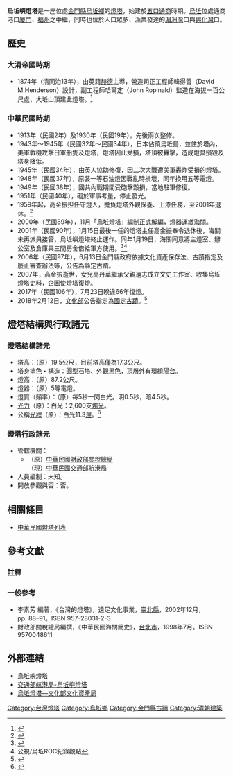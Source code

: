 {{tw monument
|name       = 烏坵燈塔
|formername = 烏坵燈塔
|image      = 
|formalname = 烏坵燈塔
|level      = [[國定古蹟|國定古蹟]]
|class      = 燈塔
|time       = {{QING}}[[同治|同治]]13年（1874年）
|location   = {{ROC|福建省}}[[金門縣|金門縣]][[烏坵鄉|烏坵鄉]]
|reg_url    = https://nchdb.boch.gov.tw/assets/advanceSearch/monument/20180726000002
}}
{{Infobox_lighthouse
|name           = 烏坵嶼燈塔
|image_name     = File:烏坵百年燈塔1.jpg
|caption        = 烏坵百年燈塔
|location       = {{ROC|福建省}}[[金門縣|金門縣]][[烏坵鄉|烏坵鄉]]
|pushpin_map    = China Fujian
|pushpin_map_caption = 烏坵嶼燈塔的位置
|yearlit        = 1874年
|yeardeactivated = 1951年
|construction   = 圓型石塔<br>外觀黑色，頂層外有環繞陽台
|height         = 17.3公尺
|focalheight    = 6.5公尺
|currentlens    = 5等電燈
|intensity      = 2,600支燭光
|range          = 11.3浬
|characteristic = 每5秒白光一閃
|managingagent  = 中華民國[[交通部航港局|交通部航港局]]
}}
'''烏坵嶼燈塔'''是一座位處[[金門縣|金門縣]][[烏坵鄉|烏坵鄉]]的[[灯塔|燈塔]]，始建於[[五口通商|五口通商]]時期。[[烏坵鄉|烏坵]]位處通商港口[[廈門|廈門]]、[[福州|福州]]之中繼，同時也位於人口眾多、漁業發達的[[湄洲湾|湄洲灣]]口與[[兴化湾|興化灣]]口。

==歷史==
===大清帝國時期===
* 1874年（清同治13年），由英籍[[赫德|赫德]]主導，營造司正工程師韓得善（David M.Henderson）設計，副工程師哈爾定（John Ropinald）監造在海拔一百公尺處，大坵山頂建此燈塔。<ref>{{Cite web|url=https://kotaine.blogspot.tw/2016/09/blog-post_78.html|title=烏坵嶼燈塔初史略|accessdate=2016-12-15|work=kotaine.blogspot.tw|archive-date=2017-03-05|archive-url=https://web.archive.org/web/20170305005328/https://kotaine.blogspot.tw/2016/09/blog-post_78.html|dead-url=no}}</ref>

===中華民國時期===
* 1913年（民國2年）及1930年（民國19年），先後兩次整修。
* 1943年～1945年（民國32年～民國34年），日本佔領烏坵島，並住於塔內，美軍戰機攻擊日軍船隻及燈塔，燈塔因此受損，塔頂被轟擊，造成燈具損毀及塔身降低。
* 1945年（民國34年），由英人協助修復，因二次大戰遭美軍轟炸受損的燈塔。
* 1948年（民國37年），原裝一等石油燈因戰亂時損壞，同年換用五等電燈。
* 1949年（民國38年），國共內戰期間受砲擊毀損，當地駐軍修復。
* 1951年（民國40年），礙於軍事考量，停止發光。
* 1959年起，高金振担任守燈人，擔負燈塔外觀保養、上漆任務，至2001年退休。<ref>{{cite news |title=傳燈三代，守燈百年　島嶼傳燈人高丹華家族 |url=https://www.upmedia.mg/news_info.php?SerialNo=40053 |accessdate=2019-11-27 |work=上報 |date=2018-05-20 |archive-date=2018-05-22 |archive-url=https://web.archive.org/web/20180522012355/http://www.upmedia.mg/news_info.php?SerialNo=40053 |dead-url=no }}</ref>
* 2000年（民國89年），11月「烏坵燈塔」編制正式解編，燈器運繳海關。
* 2001年（民國90年），1月15日最後一任的燈塔主任高金振奉令退休後，海關未再派員接管，烏坵嶼燈塔終止運作。同年1月19日，海關同意將主燈室、辦公室及倉庫共三間房舍借給軍方使用。<ref>{{cite news |title=熄燈66年的烏坵嶼燈塔於7月23日復燈 |url=https://www.ey.gov.tw/eykm/292D78D38F3A39DF/b6832711-5942-4366-93dc-788606db7aa2 |accessdate=2019-11-27 |work=金馬聯合服務中心 |date=2017-07-24}}</ref><ref>公視/烏坵ROC紀錄觀點</ref>
* 2006年（民國97年），6月13日金門縣政府依據文化資產保存法、古蹟指定及廢止審查辦法等，公告為縣定古蹟。
* 2007年，高金振逝世，女兒高丹華繼承父親遺志成立文史工作室、收集烏坵燈塔史料，企圖使燈塔復燈。
* 2017年（民國106年），7月23日睽違66年復燈。
* 2018年2月12日，[[中華民國文化部|文化部]]公告指定為[[國定古蹟|國定古蹟]]。<ref>{{Cite web|url=https://nchdb.boch.gov.tw/assets/advanceSearch/monument/20180726000002|title=文化部文化資產局--烏坵燈塔|access-date=2019-01-19|archive-date=2019-01-20|archive-url=https://web.archive.org/web/20190120043158/https://nchdb.boch.gov.tw/assets/advanceSearch/monument/20180726000002|dead-url=no}}</ref>

==燈塔結構與行政諸元==
===燈塔結構諸元===
*塔高：（原）19.5公尺，目前塔高僅為17.3公尺。
*塔身塗色・構造：圓型石塔、外觀[[黑色|黑色]]，頂層外有環繞[[陽台|陽台]]。
*燈高：（原）87.2公尺。
*燈器：（原）5等電燈。
*燈質（頻率）：（原）每5秒一閃白光。明0.5秒，暗4.5秒。
*[[發光強度|光力]]（原）：白光：2,600支[[燭光|燭光]]。
*公稱[[光程|光程]]（原）：白光11.3[[浬|浬]]。<ref>{{Cite web|url=http://wshnt.kuas.edu.tw/sundayasp2/g4/new_page_31.htm|title=烏坵嶼燈塔|accessdate=2016-12-15|work=wshnt.kuas.edu.tw|archive-date=2020-06-22|archive-url=https://web.archive.org/web/20200622114836/http://wshnt.kuas.edu.tw/sundayasp2/g4/new_page_31.htm|dead-url=no}}</ref>

===燈塔行政諸元===
*管轄機關：
**（原）[[中華民國|中華民國]][[財政部|財政部]][[關稅總局|關稅總局]]<br/>（現）[[中華民國|中華民國]][[交通部航港局|交通部航港局]]
*人員編制：未知。
*開放參觀與否：否。

==相關條目==
*[[中華民國燈塔列表|中華民國燈塔列表]]

==參考文獻==
===註釋===
{{reflist}}
===一般參考===
*李素芳 編著，《台灣的燈塔》，遠足文化事業，[[新北市|臺北縣]]，2002年12月，pp. 88–91。ISBN 957-28031-2-3
*財政部關稅總局編撰，《中華民國海關簡史》，[[台北市|台北市]]，1998年7月。ISBN 9570048611

==外部連結== 
*[http://wshnt.kuas.edu.tw/sundayasp2/g4/new_page_31.htm 烏坵嶼燈塔] {{Wayback|url=http://wshnt.kuas.edu.tw/sundayasp2/g4/new_page_31.htm |date=20200622114836 }}
*[https://lighthouse.motcmpb.gov.tw/lighthouse_3_36.html 交通部航港局-烏坵嶼燈塔] {{Wayback|url=https://lighthouse.motcmpb.gov.tw/lighthouse_3_36.html |date=20210122065828 }}
*[https://nchdb.boch.gov.tw/assets/advanceSearch/monument/20180726000002 烏坵燈塔—文化部文化資產局] {{Wayback|url=https://nchdb.boch.gov.tw/assets/advanceSearch/monument/20180726000002 |date=20190120043158 }}

{{中華民國燈塔}}
{{中華民國國定古蹟}}
{{金門縣古蹟}}

[[Category:台灣燈塔|Category:台灣燈塔]]
[[Category:烏坵鄉|Category:烏坵鄉]]
[[Category:金門縣古蹟|Category:金門縣古蹟]]
[[Category:清朝建築|Category:清朝建築]]